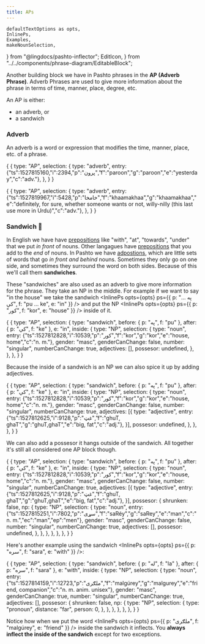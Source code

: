 ```yaml
---
title: APs
---
```


    defaultTextOptions as opts,
    InlinePs,
    Examples,
    makeNounSelection,
} from "@lingdocs/pashto-inflector";
    EditIcon,
} from "../../components/phrase-diagram/EditableBlock";

Another building block we have in Pashto phrases in the **AP (Adverb Phrase)**. Adverb Phrases are used to give more information about the phrase in terms of time, manner, place, degree, etc.

An AP is either:

- an adverb, or
- a sandwich

### Adverb

An adverb is a word or expression that modifies the time, manner, place, etc. of a phrase.

<EditableBlock opts={opts}>{
    {
        type: "AP",
        selection: {
            type: "adverb",
            entry: {"ts":1527815160,"i":2394,"p":"پرون","f":"paroon","g":"paroon","e":"yesterday","c":"adv."},
        },
    }
}</EditableBlock>

<EditableBlock opts={opts}>{
    {
        type: "AP",
        selection: {
            type: "adverb",
            entry: {"ts":1527819967,"i":5428,"p":"خامخا","f":"khaamakhaa","g":"khaamakhaa","e":"definitely, for sure, whether someone wants or not, willy-nilly (this last use more in Urdu)","c":"adv."},
        },
    }
}</EditableBlock>

### Sandwich 🥪

In English we have have [prepositions](https://en.wikipedia.org/wiki/Preposition_and_postposition) like "with", "at", "towards", "under" that we put *in front* of nouns. Other langagues have [prepositions](https://en.wikipedia.org/wiki/Preposition_and_postposition) that you add to the *end* of nouns. In Pashto we have [adpostions](https://en.wikipedia.org/wiki/Preposition_and_postposition), which are little sets of words that go *in front and behind* nouns. Sometimes they only go on one side, and sometimes they surround the word on both sides. Because of this we'll call them **sandwiches**.

These "sandwiches" are also used as an adverb to give more information for the phrase. They take an <Link to="/phrase-structure/np/">NP</Link> in the middle. For example if we want to say "in the house" we take the sandwich <InlinePs opts={opts} ps={{ p: "په ... کې", f: "pu ... ke", e: "in" }} /> and put the NP <InlinePs opts={opts} ps={{ p: "کور", f: "kor", e: "house" }} /> inside of it.

<EditableBlock opts={opts}>{
    {
        type: "AP",
        selection: {
            type: "sandwich",
            before: { p: "په", f: "pu" },
            after: { p: "کې", f: "ke" },
            e: "in",
            inside: {
                type: "NP",
                selection: {
                    type: "noun",
                    entry: {"ts":1527812828,"i":10539,"p":"کور","f":"kor","g":"kor","e":"house, home","c":"n. m."},
                    gender: "masc",
                    genderCanChange: false,
                    number: "singular",
                    numberCanChange: true,
                    adjectives: [],
                    possesor: undefined,
                },
            },
        },
    }
}</EditableBlock>

Because the inside of a sandwich is an <Link to="/phrase-structure/np/">NP</Link> we can also spice it up by adding adjectives.

<EditableBlock opts={opts}>{
    {
        type: "AP",
        selection: {
            type: "sandwich",
            before: { p: "په", f: "pu" },
            after: { p: "کې", f: "ke" },
            e: "in",
            inside: {
                type: "NP",
                selection: {
                    type: "noun",
                    entry: {"ts":1527812828,"i":10539,"p":"کور","f":"kor","g":"kor","e":"house, home","c":"n. m."},
                    gender: "masc",
                    genderCanChange: false,
                    number: "singular",
                    numberCanChange: true,
                    adjectives: [{
                        type: "adjective",
                        entry: {"ts":1527812625,"i":9128,"p":"غټ","f":"ghuT, ghaT","g":"ghuT,ghaT","e":"big, fat","c":"adj."},
                    }],
                    possesor: undefined,
                },
            },
        },
    }
}</EditableBlock>

We can also add a possesor it hangs outside of the sandwich. All together it's still all considered one AP block though.

<EditableBlock opts={opts}>{
    {
        type: "AP",
        selection: {
            type: "sandwich",
            before: { p: "په", f: "pu" },
            after: { p: "کې", f: "ke" },
            e: "in",
            inside: {
                type: "NP",
                selection: {
                    type: "noun",
                    entry: {"ts":1527812828,"i":10539,"p":"کور","f":"kor","g":"kor","e":"house, home","c":"n. m."},
                    gender: "masc",
                    genderCanChange: false,
                    number: "singular",
                    numberCanChange: true,
                    adjectives: [{
                        type: "adjective",
                        entry: {"ts":1527812625,"i":9128,"p":"غټ","f":"ghuT, ghaT","g":"ghuT,ghaT","e":"big, fat","c":"adj."},
                    }],
                    possesor: {
                        shrunken: false,
                        np: {
                            type: "NP",
                            selection: {
                                type: "noun",
                                entry: {"ts":1527815251,"i":7802,"p":"سړی","f":"saRéy","g":"saRey","e":"man","c":"n. m.","ec":"man","ep":"men"},
                                gender: "masc",
                                genderCanChange: false,
                                number: "singular",
                                numberCanChange: true,
                                adjectives: [],
                                possesor: undefined,
                            },
                        },
                    },
                },
            },
        },
    }
}</EditableBlock>

Here's another example using the sandwich <InlinePs opts={opts} ps={{ p: "سره", f: "sara", e: "with" }} />:

<EditableBlock opts={opts}>{
    {
        type: "AP",
        selection: {
            type: "sandwich",
            before: { p: "له", f: "la" },
            after: { p: "سره", f: "sara" },
            e: "with",
            inside: {
                type: "NP",
                selection: {
                    type: "noun",
                    entry: {"ts":1527814159,"i":12723,"p":"ملګری","f":"malgúrey","g":"malgurey","e":"friend, companion","c":"n. m. anim. unisex"},
                    gender: "masc",
                    genderCanChange: true,
                    number: "singular",
                    numberCanChange: true,
                    adjectives: [],
                    possesor: {
                        shrunken: false,
                        np: {
                            type: "NP",
                            selection: {
                                type: "pronoun",
                                distance: "far",
                                person: 0,
                            },
                        },
                    },
                },
            },
        },
    }
}</EditableBlock>

Notice how when we put the word <InlinePs opts={opts} ps={{ p: "ملګری", f: "malgúrey", e: "friend" }} /> inside the sandwich it <Link to="/inflection/inflection-intro/">inflects</Link>. You <strong>always inflect the inside of the sandwich</strong> except for <Link to="/inflection/inflection-patterns/#exceptions">two exceptions</Link>.